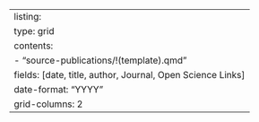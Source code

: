 ---
listing:
  type: grid
  contents: 
    - "source-publications/!(template).qmd"
  fields: [date, title, author, Journal, Open Science Links]
  date-format: "YYYY"
  grid-columns: 2
---